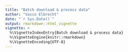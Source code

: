 ```yaml
---
title: "Batch download & process data"
author: "Vasco Elbrecht"
date: "`r Sys.Date()`"
output: rmarkdown::html_vignette
vignette: >
  %\VignetteIndexEntry{Batch download & process data}
  %\VignetteEngine{knitr::rmarkdown}
  %\VignetteEncoding{UTF-8}
---
```


